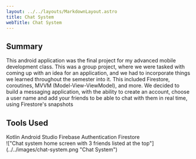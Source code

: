 ```yaml
---
layout: ../../layouts/MarkdownLayout.astro
title: Chat System
webTitle: Chat System
---
```



## Summary

This android application was the final project for my advanced mobile development class. This
was a group project, where we were tasked with coming up with an idea for an application, and
we had to incorporate things we learned throughout the semester into it. This included Firestore,
coroutines, MVVM (Model-View-ViewModel), and more. We decided to build a messaging application,
with the ability to create an account, choose a user name and add your friends to be able to chat
with them in real time, using Firestore's snapshots

## Tools Used

<div class="flex max-w-3xl flex-wrap justify-center gap-4">
  <SkillTag>Kotlin</SkillTag>
  <SkillTag>Android Studio</SkillTag>
  <SkillTag>Firebase Authentication</SkillTag>
  <SkillTag>Firestore</SkillTag>
</div>

<div class="mt-8">
  !["Chat system home screen with 3 friends listed at the
  top"](../../images/chat-system.png "Chat System")
</div>
